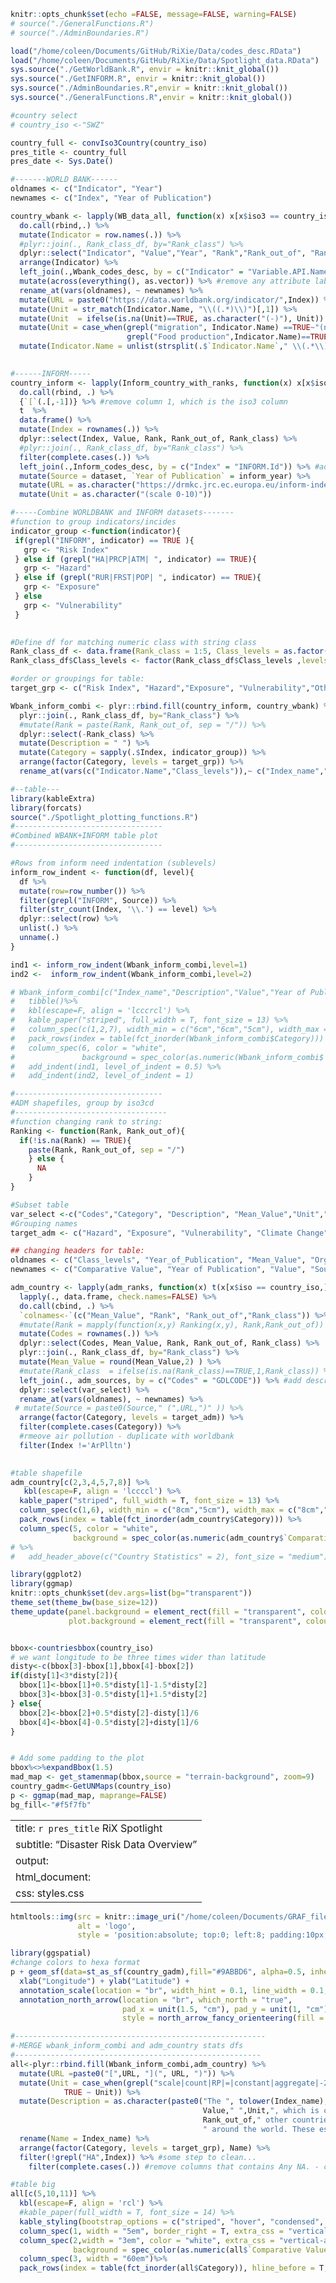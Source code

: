 ```r
knitr::opts_chunk$set(echo =FALSE, message=FALSE, warning=FALSE)
# source("./GeneralFunctions.R")
# source("./AdminBoundaries.R")

load("/home/coleen/Documents/GitHub/RiXie/Data/codes_desc.RData")
load("/home/coleen/Documents/GitHub/RiXie/Data/Spotlight_data.RData")
sys.source("./GetWorldBank.R", envir = knitr::knit_global())
sys.source("./GetINFORM.R", envir = knitr::knit_global())
sys.source("./AdminBoundaries.R",envir = knitr::knit_global())
sys.source("./GeneralFunctions.R",envir = knitr::knit_global())
```


```r
#country select
# country_iso <-"SWZ"

country_full <- convIso3Country(country_iso)
pres_title <- country_full
pres_date <- Sys.Date()
```


```r
#-------WORLD BANK------
oldnames <- c("Indicator", "Year")
newnames <- c("Index", "Year of Publication")

country_wbank <- lapply(WB_data_all, function(x) x[x$iso3 == country_iso,]) %>%
  do.call(rbind,.) %>%
  mutate(Indicator = row.names(.)) %>% 
  #plyr::join(., Rank_class_df, by="Rank_class") %>%
  dplyr::select("Indicator", "Value","Year", "Rank","Rank_out_of", "Rank_class") %>%
  arrange(Indicator) %>%
  left_join(.,Wbank_codes_desc, by = c("Indicator" = "Variable.API.Name")) %>% #add description and source
  mutate(across(everything(), as.vector)) %>% #remove any attribute label
  rename_at(vars(oldnames), ~ newnames) %>%
  mutate(URL = paste0("https://data.worldbank.org/indicator/",Index)) %>%
  mutate(Unit = str_match(Indicator.Name, "\\((.*)\\)")[,1]) %>%
  mutate(Unit  = ifelse(is.na(Unit)==TRUE, as.character("(-)"), Unit)) %>% 
  mutate(Unit = case_when(grepl("migration", Indicator.Name) ==TRUE~"(net total of migrants)",
                          grepl("Food production",Indicator.Name)==TRUE ~"(aggregate volume of agricultural production in comparison with the base period 2014-2016)",TRUE ~ Unit)) %>%
  mutate(Indicator.Name = unlist(strsplit(.$`Indicator.Name`," \\(.*\\)"))) 
  

#------INFORM-----
country_inform <- lapply(Inform_country_with_ranks, function(x) x[x$iso == country_iso,]) %>% #remove the iso column
  do.call(rbind, .) %>%
  {`[`(.[,-1])} %>% #remove column 1, which is the iso3 column
  t  %>%
  data.frame() %>%
  mutate(Index = rownames(.)) %>%
  dplyr::select(Index, Value, Rank, Rank_out_of, Rank_class) %>%
  #plyr::join(., Rank_class_df, by="Rank_class") %>%
  filter(complete.cases(.)) %>%
  left_join(.,Inform_codes_desc, by = c("Index" = "INFORM.Id")) %>% #add description and source
  mutate(Source = dataset, `Year of Publication` = inform_year) %>%
  mutate(URL = as.character("https://drmkc.jrc.ec.europa.eu/inform-index")) %>%
  mutate(Unit = as.character("(scale 0-10)"))

#-----Combine WORLDBANK and INFORM datasets-------
#function to group indicators/incides
indicator_group <-function(indicator){
 if(grepl("INFORM", indicator) == TRUE ){
   grp <- "Risk Index"
 } else if (grepl("HA|PRCP|ATM| ", indicator) == TRUE){
   grp <- "Hazard"
 } else if (grepl("RUR|FRST|POP| ", indicator) == TRUE){
   grp <- "Exposure"
 } else
   grp <- "Vulnerability"
 }
  

#Define df for matching numeric class with string class
Rank_class_df <- data.frame(Rank_class = 1:5, Class_levels = as.factor(c("Very Low","Low","Moderate","High","Very High")))
Rank_class_df$Class_levels <- factor(Rank_class_df$Class_levels ,levels = c("Very Low","Low","Moderate","High","Very High"))

#order or groupings for table:
target_grp <- c("Risk Index", "Hazard","Exposure", "Vulnerability","Others -to be classified") 

Wbank_inform_combi <- plyr::rbind.fill(country_inform, country_wbank) %>%
  plyr::join(., Rank_class_df, by="Rank_class") %>%
  #mutate(Rank = paste(Rank, Rank_out_of, sep = "/")) %>%
  dplyr::select(-Rank_class) %>%
  mutate(Description = " ") %>%
  mutate(Category = sapply(.$Index, indicator_group)) %>%
  arrange(factor(Category, levels = target_grp)) %>%
  rename_at(vars(c("Indicator.Name","Class_levels")),~ c("Index_name","Comparative Value"))
```


```r
#--table---
library(kableExtra)
library(forcats)
source("./Spotlight_plotting_functions.R")
#---------------------------------
#Combined WBANK+INFORM table plot
#---------------------------------

#Rows from inform need indentation (sublevels)
inform_row_indent <- function(df, level){
  df %>%  
  mutate(row=row_number()) %>% 
  filter(grepl("INFORM", Source)) %>% 
  filter(str_count(Index, '\\.') == level) %>%
  dplyr::select(row) %>%
  unlist(.) %>%
  unname(.)
}

ind1 <- inform_row_indent(Wbank_inform_combi,level=1)
ind2 <-  inform_row_indent(Wbank_inform_combi,level=2)

# Wbank_inform_combi[c("Index_name","Description","Value","Year of Publication","Rank","Comparative Value","Source")] %>%
#   tibble()%>%
#   kbl(escape=F, align = 'lcccrcl') %>%
#   kable_paper("striped", full_width = T, font_size = 13) %>%
#   column_spec(c(1,2,7), width_min = c("6cm","6cm","5cm"), width_max = c("15cm","6cm","5cm")) %>%
#   pack_rows(index = table(fct_inorder(Wbank_inform_combi$Category))) %>%
#   column_spec(6, color = "white",
#               background = spec_color(as.numeric(Wbank_inform_combi$`Comparative Value`),alpha = 0.75, end = 0.4, option = "inferno")) %>%
#   add_indent(ind1, level_of_indent = 0.5) %>%
#   add_indent(ind2, level_of_indent = 1) 
```


```r
#---------------------------------
#ADM shapefiles, group by iso3cd
#----------------------------------
#function changing rank to string:
Ranking <- function(Rank, Rank_out_of){
  if(!is.na(Rank) == TRUE){
    paste(Rank, Rank_out_of, sep = "/")
    } else {
      NA
    }
}

#Subset table
var_select <-c("Codes","Category", "Description", "Mean_Value","Unit","Year_of_Publication", "Rank", "Rank_out_of","Class_levels", "Organisation", "URL")
#Grouping names
target_adm <- c("Hazard", "Exposure", "Vulnerability", "Climate Change")

## changing headers for table:
oldnames <- c("Class_levels", "Year_of_Publication", "Mean_Value", "Organisation", "Codes", "Description")
newnames <- c("Comparative Value", "Year of Publication", "Value", "Source", "Index", "Index_name") ##it's the mean value per country but labeling as `Value` to be same as basic risk data table column names 

adm_country <- lapply(adm_ranks, function(x) t(x[x$iso == country_iso,][-1])) %>%
  lapply(., data.frame, check.names=FALSE) %>%
  do.call(cbind, .) %>%
  `colnames<-`(c("Mean_Value", "Rank", "Rank_out_of","Rank_class")) %>%
  #mutate(Rank = mapply(function(x,y) Ranking(x,y), Rank,Rank_out_of)) %>%
  mutate(Codes = rownames(.)) %>%
  dplyr::select(Codes, Mean_Value, Rank, Rank_out_of, Rank_class) %>%
  plyr::join(., Rank_class_df, by="Rank_class") %>%
  mutate(Mean_Value = round(Mean_Value,2) ) %>%
  #mutate(Rank_class  = ifelse(is.na(Rank_class)==TRUE,1,Rank_class)) %>% # to deal with NAs in Rank, for plotting later
  left_join(., adm_sources, by = c("Codes" = "GDLCODE")) %>% #add description and source
  dplyr::select(var_select) %>%
  rename_at(vars(oldnames), ~ newnames) %>%
 # mutate(Source = paste0(Source," (",URL,")" )) %>%
  arrange(factor(Category, levels = target_adm)) %>%
  filter(complete.cases(Category)) %>%
  #rmeove air pollution - duplicate with worldbank 
  filter(Index !='ArPlltn')

  
#table shapefile
adm_country[c(2,3,4,5,7,8)] %>%
   kbl(escape=F, align = 'lccccl') %>%
  kable_paper("striped", full_width = T, font_size = 13) %>%
  column_spec(c(1,6), width_min = c("8cm","5cm"), width_max = c("8cm","5cm")) %>%
  pack_rows(index = table(fct_inorder(adm_country$Category))) %>%
  column_spec(5, color = "white",
              background = spec_color(as.numeric(adm_country$`Comparative Value`),alpha = 0.75, end = 0.4, option = "inferno"))
# %>%
#   add_header_above(c("Country Statistics" = 2), font_size = "medium")
```


```r
library(ggplot2)
library(ggmap)
knitr::opts_chunk$set(dev.args=list(bg="transparent"))
theme_set(theme_bw(base_size=12)) 
theme_update(panel.background = element_rect(fill = "transparent", colour = NA),
             plot.background = element_rect(fill = "transparent", colour = NA))


bbox<-countriesbbox(country_iso)
# we want longitude to be three times wider than latitude
disty<-c(bbox[3]-bbox[1],bbox[4]-bbox[2])
if(disty[1]<3*disty[2]){
  bbox[1]<-bbox[1]+0.5*disty[1]-1.5*disty[2]
  bbox[3]<-bbox[3]-0.5*disty[1]+1.5*disty[2]
} else{
  bbox[2]<-bbox[2]+0.5*disty[2]-disty[1]/6
  bbox[4]<-bbox[4]-0.5*disty[2]+disty[1]/6
}


# Add some padding to the plot
bbox%<>%expandBbox(1.5)
mad_map <- get_stamenmap(bbox,source = "terrain-background", zoom=9)
country_gadm<-GetUNMaps(country_iso)
p <- ggmap(mad_map, maprange=FALSE) 
bg_fill<-"#f5f7fb"


```

<!--#################HTML (or pdf?) page starts here#########################-->

---
title: `r pres_title` RiX Spotlight
subtitle: "Disaster Risk Data Overview"
output:
  html_document:
      css: styles.css
---

<body style="background-color:`r bg_fill`;">

<style type="text/css">
h1.title {
  font-size: 50px;
  color:  #000000;
  text-align: center;
}
h3.subtitle {
  font-size: 30px;
  color:  #000000;
  text-align: center;
}
.table-hover > tbody > tr:hover { 
  background-color: #f7f7e6;
}
.main-container {
 zoom:70%;
  width: 80%;
    max-width:80%;
  }
</style>

```r
htmltools::img(src = knitr::image_uri("/home/coleen/Documents/GRAF_files/GRAF-RIX_Map-E _tall.svg"), 
               alt = 'logo', 
               style = 'position:absolute; top:0; left:8; padding:10px;')

```

<!-- PLOTS AND TABLES from HERE: -->

<!-- <div style="float:right; position:relative; top:-150px;margin-bottom:-100px;margin-right:10px;"> -->
```r
library(ggspatial)
#change colors to hexa format
p + geom_sf(data=st_as_sf(country_gadm),fill="#9ABBD6", alpha=0.5, inherit.aes = FALSE) +
  xlab("Longitude") + ylab("Latitude") +
  annotation_scale(location = "br", width_hint = 0.1, line_width = 0.1, bar_cols = c("grey28","white")) +
  annotation_north_arrow(location = "br", which_north = "true", 
                         pad_x = unit(1.5, "cm"), pad_y = unit(1, "cm"),
                         style = north_arrow_fancy_orienteering(fill = c("white", "grey28")))

```
<!-- </div> -->

```r
#--------------------------------------------------------
#-MERGE wbank_inform_combi and adm_country stats dfs
#-------------------------------------------------------
all<-plyr::rbind.fill(Wbank_inform_combi,adm_country) %>%
  mutate(URL =paste0("[",URL, "](", URL, ")")) %>%
  mutate(Unit = case_when(grepl("scale|count|RP|=|constant|aggregate|-2011", Unit) ==FALSE ~ gsub("[()]", "", Unit),
            TRUE ~ Unit)) %>%
  mutate(Description = as.character(paste0("The ", tolower(Index_name)," for ", country_full," is estimated to be ",
                                           Value," ",Unit,", which is considered ", tolower(`Comparative Value`)," value as compared to ",
                                           Rank_out_of," other countries. Additionally, ",country_full," ranks at ",Rank," out of ",Rank_out_of,
                                           " around the world. These estimates were taken from ",Source,", made in ",`Year of Publication`,". (", URL,")"))) %>%
  rename(Name = Index_name) %>%
  arrange(factor(Category, levels = target_grp), Name) %>%
  filter(!grepl("HA",Index)) %>% #some step to clean...
    filter(complete.cases(.)) #remove columns that contains Any NA. - complete.cases

#table big
all[c(5,10,11)] %>%
  kbl(escape=F, align = 'rcl') %>%
  #kable_paper(full_width = T, font_size = 14) %>%
  kable_styling(bootstrap_options = c("striped", "hover", "condensed", "responsive"),full_width = T, font_size = 14) %>%
  column_spec(1, width = "5em", border_right = T, extra_css = "vertical-align:middle;") %>%
  column_spec(2,width = "3em", color = "white", extra_css = "vertical-align:middle;",
              background = spec_color(as.numeric(all$`Comparative Value`),alpha = 0.5, end = 0.4, option = "inferno"))%>%
  column_spec(3, width = "60em")%>%
  pack_rows(index = table(fct_inorder(all$Category)), hline_before = T, bold=T) 

```



